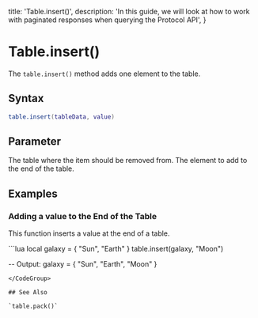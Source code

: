   title: 'Table.insert()',
  description:
    'In this guide, we will look at how to work with paginated responses when querying the Protocol API',
}

# Table.insert()

The `table.insert()` method adds one element to the table.

## Syntax
```lua
table.insert(tableData, value)
```

## Parameter

<Properties>
  <Property name="tableData" type="table">
    The table where the item should be removed from.
  </Property>
  <Property name="value">
    The element to add to the end of the table.
  </Property>
</Properties>

## Examples

### Adding a value to the End of the Table
This function inserts a value at the end of a table.

<CodeGroup title="Example 1" label='Adding "Moon" to the End of the Table'>
```lua
local galaxy = { "Sun", "Earth" }
table.insert(galaxy, "Moon")

-- Output: galaxy = { "Sun", "Earth", "Moon" }
```
</CodeGroup>

## See Also

`table.pack()`  